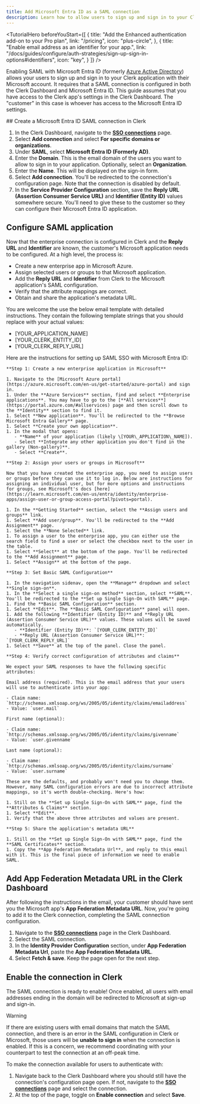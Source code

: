 ```yaml
---
title: Add Microsoft Entra ID as a SAML connection
description: Learn how to allow users to sign up and sign in to your Clerk app with their Microsoft account using SAML SSO.
---
```


<TutorialHero
  beforeYouStart={[
    {
      title: "Add the Enhanced authentication add-on to your Pro plan",
      link: "/pricing",
      icon: "plus-circle",
    },
    {
      title: "Enable email address as an identifier for your app.",
      link: "/docs/guides/configure/auth-strategies/sign-up-sign-in-options#identifiers",
      icon: "key",
    }
  ]}
/>

Enabling SAML with Microsoft Entra ID (formerly [Azure Active Directory](https://learn.microsoft.com/en-us/entra/fundamentals/new-name)) allows your users to sign up and sign in to your Clerk application with their Microsoft account. It requires that a SAML connection is configured in both the Clerk Dashboard and Microsoft Entra ID. This guide assumes that you have access to the Clerk app's settings in the Clerk Dashboard. The "customer" in this case is whoever has access to the Microsoft Entra ID settings.

<Steps>
  ## Create a Microsoft Entra ID SAML connection in Clerk

  1. In the Clerk Dashboard, navigate to the [**SSO connections**](https://dashboard.clerk.com/last-active?path=user-authentication/sso-connections) page.
  1. Select **Add connection** and select **For specific domains or organizations**.
  1. Under **SAML**, select **Microsoft Entra ID (Formerly AD)**.
  1. Enter the **Domain**. This is the email domain of the users you want to allow to sign in to your application. Optionally, select an **Organization**.
  1. Enter the **Name**. This will be displayed on the sign-in form.
  1. Select **Add connection**. You'll be redirected to the connection's configuration page. Note that the connection is disabled by default.
  1. In the **Service Provider Configuration** section, save the **Reply URL (Assertion Consumer Service URL)** and **Identifier (Entity ID)** values somewhere secure. You'll need to give these to the customer so they can configure their Microsoft Entra ID application.

  ## Configure SAML application

  Now that the enterprise connection is configured in Clerk and the **Reply URL** and **Identifier** are known, the customer's Microsoft application needs to be configured. At a high level, the process is:

  - Create a new enterprise app in Microsoft Azure.
  - Assign selected users or groups to that Microsoft application.
  - Add the **Reply URL** and **Identifier** from Clerk to the Microsoft application's SAML configuration.
  - Verify that the attribute mappings are correct.
  - Obtain and share the application's metadata URL.

  You are welcome the use the below email template with detailed instructions. They contain the following
  template strings that you should replace with your actual values:

  - \[YOUR\_APPLICATION\_NAME]
  - \[YOUR\_CLERK\_ENTITY\_ID]
  - \[YOUR\_CLERK\_REPLY\_URL]

  <Copyable as="html">
    Here are the instructions for setting up SAML SSO with Microsoft Entra ID:

    **Step 1: Create a new enterprise application in Microsoft**

    1. Navigate to the [Microsoft Azure portal](https://azure.microsoft.com/en-us/get-started/azure-portal) and sign in.
    1. Under the **Azure Services** section, find and select **Enterprise applications**. You may have to go to the [**All services**](https://portal.azure.com/#allservices) page and then scroll down to the **Identity** section to find it.
    1. Select **New application**. You'll be redirected to the **Browse Microsoft Entra Gallery** page.
    1. Select **Create your own application**.
    1. In the modal that opens:
       - **Name** of your application (likely \[YOUR\_APPLICATION\_NAME]).
       - Select **Integrate any other application you don't find in the gallery (Non-gallery)**.
       - Select **Create**.

    **Step 2: Assign your users or groups in Microsoft**

    Now that you have created the enterprise app, you need to assign users or groups before they can use it to log in. Below are instructions for assigning an individual user, but for more options and instructions for groups, see Microsoft's docs [here](https://learn.microsoft.com/en-us/entra/identity/enterprise-apps/assign-user-or-group-access-portal?pivots=portal).

    1. In the **Getting Started** section, select the **Assign users and groups** link.
    1. Select **Add user/group**. You'll be redirected to the **Add Assignment** page.
    1. Select the **None Selected** link.
    1. To assign a user to the enterprise app, you can either use the search field to find a user or select the checkbox next to the user in the table.
    1. Select **Select** at the bottom of the page. You'll be redirected to the **Add Assignment** page.
    1. Select **Assign** at the bottom of the page.

    **Step 3: Set Basic SAML Configuration**

    1. In the navigation sidenav, open the **Manage** dropdown and select **Single sign-on**.
    1. In the **Select a single sign-on method** section, select **SAML**. You'll be redirected to the **Set up Single Sign-On with SAML** page.
    1. Find the **Basic SAML Configuration** section.
    1. Select **Edit**. The **Basic SAML Configuration** panel will open.
    1. Add the following **Identifier (Entity ID)** and **Reply URL (Assertion Consumer Service URL)** values. These values will be saved automatically.
       - **Identifier (Entity ID)**: `[YOUR_CLERK_ENTITY_ID]`
       - **Reply URL (Assertion Consumer Service URL)**: `[YOUR_CLERK_REPLY_URL]`
    1. Select **Save** at the top of the panel. Close the panel.

    **Step 4: Verify correct configuration of attributes and claims**

    We expect your SAML responses to have the following specific attributes:

    Email address (required). This is the email address that your users will use to authenticate into your app:

    - Claim name: `http://schemas.xmlsoap.org/ws/2005/05/identity/claims/emailaddress`
    - Value: `user.mail`

    First name (optional):

    - Claim name: `http://schemas.xmlsoap.org/ws/2005/05/identity/claims/givenname`
    - Value: `user.givenname`

    Last name (optional):

    - Claim name: `http://schemas.xmlsoap.org/ws/2005/05/identity/claims/surname`
    - Value: `user.surname`

    These are the defaults, and probably won't need you to change them. However, many SAML configuration errors are due to incorrect attribute mappings, so it's worth double-checking. Here's how:

    1. Still on the **Set up Single Sign-On with SAML** page, find the **Attributes & Claims** section.
    1. Select **Edit**.
    1. Verify that the above three attributes and values are present.

    **Step 5: Share the application's metadata URL**

    1. Still on the **Set up Single Sign-On with SAML** page, find the **SAML Certificates** section.
    1. Copy the **App Federation Metadata Url**, and reply to this email with it. This is the final piece of information we need to enable SAML.
  </Copyable>

  ## Add App Federation Metadata URL in the Clerk Dashboard

  After following the instructions in the email, your customer should have sent you the Microsoft app's **App Federation Metadata URL**. Now, you're going to add it to the Clerk connection, completing the SAML connection configuration.

  1. Navigate to the [**SSO connections**](https://dashboard.clerk.com/last-active?path=user-authentication/sso-connections) page in the Clerk Dashboard.
  1. Select the SAML connection.
  1. In the **Identity Provider Configuration** section, under **App Federation Metadata Url**, paste the **App Federation Metadata URL**.
  1. Select **Fetch & save**. Keep the page open for the next step.

  ## Enable the connection in Clerk

  The SAML connection is ready to enable! Once enabled, all users with email addresses ending in the domain will be redirected to Microsoft at sign-up and sign-in.

  > [!WARNING]
  > If there are existing users with email domains that match the SAML connection, and there is an error in the SAML configuration in Clerk or Microsoft, those users will be **unable to sign in** when the connection is enabled. If this is a concern, we recommend coordinating with your counterpart to test the connection at an off-peak time.

  To make the connection available for users to authenticate with:

  1. Navigate back to the Clerk Dashboard where you should still have the connection's configuration page open. If not, navigate to the [**SSO connections**](https://dashboard.clerk.com/last-active?path=user-authentication/sso-connections) page and select the connection.
  1. At the top of the page, toggle on **Enable connection** and select **Save**.
</Steps>
